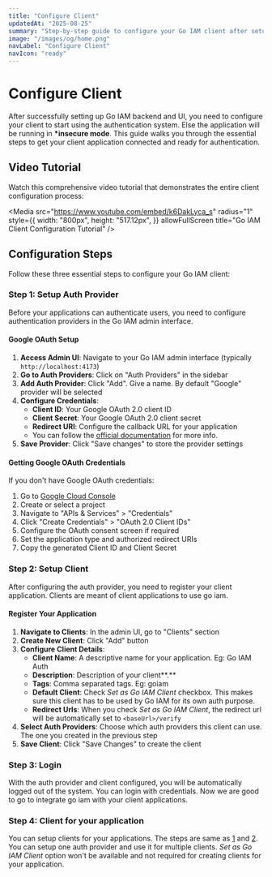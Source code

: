 ```yaml
---
title: "Configure Client"
updatedAt: "2025-08-25"
summary: "Step-by-step guide to configure your Go IAM client after setup is complete."
image: "/images/og/home.png"
navLabel: "Configure Client"
navIcon: "ready"
---
```


# Configure Client

After successfully setting up Go IAM backend and UI, you need to configure your client to start using the authentication system. Else the application will be running in **\*insecure mode**. This guide walks you through the essential steps to get your client application connected and ready for authentication.

## Video Tutorial

Watch this comprehensive video tutorial that demonstrates the entire client configuration process:

<Media
  src="https://www.youtube.com/embed/k6DakLyca_s"
  radius="1"
  style={{
    width: "800px",
    height: "517.12px",
  }}
  allowFullScreen
  title="Go IAM Client Configuration Tutorial"
/>

## Configuration Steps

Follow these three essential steps to configure your Go IAM client:

### Step 1: Setup Auth Provider

Before your applications can authenticate users, you need to configure authentication providers in the Go IAM admin interface.

#### Google OAuth Setup

1. **Access Admin UI**: Navigate to your Go IAM admin interface (typically `http://localhost:4173`)
2. **Go to Auth Providers**: Click on "Auth Providers" in the sidebar
3. **Add Auth Provider**: Click "Add". Give a name. By default "Google" provider will be selected
4. **Configure Credentials**:
   - **Client ID**: Your Google OAuth 2.0 client ID
   - **Client Secret**: Your Google OAuth 2.0 client secret
   - **Redirect URI**: Configure the callback URL for your application
   - You can follow the [official documentation](https://developers.google.com/identity/protocols/oauth2) for more info.
5. **Save Provider**: Click "Save changes" to store the provider settings

#### Getting Google OAuth Credentials

If you don't have Google OAuth credentials:

1. Go to [Google Cloud Console](https://console.cloud.google.com/)
2. Create or select a project
3. Navigate to "APIs & Services" > "Credentials"
4. Click "Create Credentials" > "OAuth 2.0 Client IDs"
5. Configure the OAuth consent screen if required
6. Set the application type and authorized redirect URIs
7. Copy the generated Client ID and Client Secret

### Step 2: Setup Client

After configuring the auth provider, you need to register your client application. Clients are meant of client applications to use go iam.

#### Register Your Application

1. **Navigate to Clients**: In the admin UI, go to "Clients" section
2. **Create New Client**: Click "Add" button
3. **Configure Client Details**:
   - **Client Name**: A descriptive name for your application. Eg: Go IAM Auth
   - **Description**: Description of your client**.**
   - **Tags**: Comma separated tags. Eg: goiam
   - **Default Client**: Check _Set as Go IAM Client_ checkbox. This makes sure this client has to be used by Go IAM for its own auth purpose.
   - **Redirect Urls**: When you check _Set as Go IAM Client_, the redirect url will be automatically set to `<baseUrl>/verify`
4. **Select Auth Providers**: Choose which auth providers this client can use. The one you created in the previous step
5. **Save Client**: Click "Save Changes" to create the client

### Step 3: Login

With the auth provider and client configured, you will be automatically logged out of the system. You can login with credentials. Now we are good to go to integrate go iam with your client applications.


### Step 4: Client for your application

You can setup clients for your applications. The steps are same as [1](#step-1-setup-auth-provider) and [2](#step-2-setup-client). You can setup one auth provider and use it for multiple clients. _Set as Go IAM Client_ option won't be available and not required for creating clients for your application. 
